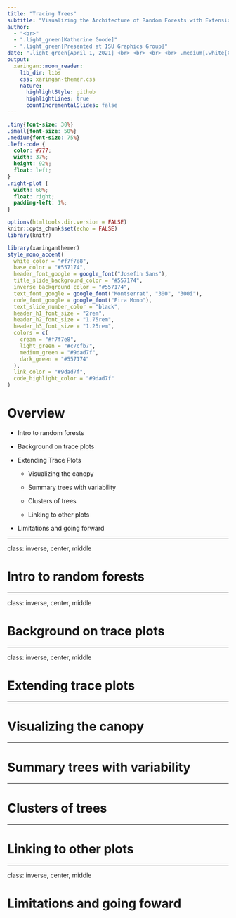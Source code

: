 ```yaml
---
title: "Tracing Trees"
subtitle: "Visualizing the Architecture of Random Forests with Extensions of Trace Plots"
author: 
  - "<br>"
  - ".light_green[Katherine Goode]"
  - ".light_green[Presented at ISU Graphics Group]"
date: ".light_green[April 1, 2021] <br> <br> <br> <br> .medium[.white[Code for creating slides available [here](https://github.com/goodekat/presentations/tree/master/2021-isugg-trace-plots)]]"
output:
  xaringan::moon_reader:
    lib_dir: libs
    css: xaringan-themer.css
    nature:
      highlightStyle: github
      highlightLines: true
      countIncrementalSlides: false
---
```


```css
.tiny{font-size: 30%}
.small{font-size: 50%}
.medium{font-size: 75%}
.left-code {
  color: #777;
  width: 37%;
  height: 92%;
  float: left;
}
.right-plot {
  width: 60%;
  float: right;
  padding-left: 1%;
}
```

```r
options(htmltools.dir.version = FALSE)
knitr::opts_chunk$set(echo = FALSE)
library(knitr)
```

```r
library(xaringanthemer)
style_mono_accent(
  white_color = "#f7f7e8",
  base_color = "#557174",
  header_font_google = google_font("Josefin Sans"),
  title_slide_background_color = "#557174",
  inverse_background_color = "#557174",
  text_font_google = google_font("Montserrat", "300", "300i"),
  code_font_google = google_font("Fira Mono"),
  text_slide_number_color = "black",
  header_h1_font_size = "2rem",
  header_h2_font_size = "1.75rem",
  header_h3_font_size = "1.25rem",
  colors = c(
    cream = "#f7f7e8",
    light_green = "#c7cfb7",
    medium_green = "#9dad7f",
    dark_green = "#557174"
  ),
  link_color = "#9dad7f",
  code_highlight_color = "#9dad7f"
)
```

# Overview

- Intro to random forests 

- Background on trace plots

- Extending Trace Plots

  - Visualizing the canopy
  
  - Summary trees with variability
  
  - Clusters of trees
  
  - Linking to other plots

- Limitations and going forward

---

class: inverse, center, middle

# Intro to random forests

---

class: inverse, center, middle

# Background on trace plots

---

class: inverse, center, middle

# Extending trace plots

---

# Visualizing the canopy

---

# Summary trees with variability

---

# Clusters of trees

---

# Linking to other plots

---

class: inverse, center, middle

# Limitations and going foward
